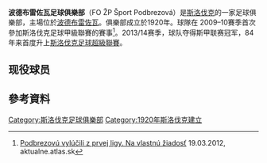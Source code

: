 {{Infobox football club
| clubname   = 普巴索華
| fullname   = FO ŽP Šport Podbrezová
| nickname   = Železiari (炼钢工人)
| founded    = 1920年
| ground     = 科尔卡雷尼
| capacity   = 4,500
| chairman   = 尤里乌什·克里瓦尼
| chrtitle   = 主席
| manager    = 约泽夫·莫雷斯
| mgrtitle   = 主教練
| league     = [[斯洛伐克超級足球聯賽|斯洛伐克超級足球聯賽]]
| season     = 2021–22
| position   = 斯伐乙，第 1 位（升班）
| website    = http://www.zpfutbal.sk
| pattern_la1=|pattern_b1=_blackstripes|pattern_ra1=
| leftarm1=000000|body1=990033|rightarm1=000000|shorts1=990033|socks1=990033
| pattern_la2=|pattern_b2=|pattern_ra2=| pattern_sh2=_adidasblack||pattern_so2=_color_3_stripes_black
| leftarm2=ffffff|body2=ffffff|rightarm2=ffffff|shorts2=|socks2=
}}

'''波德布雷佐瓦足球俱樂部'''（FO ŽP Šport Podbrezová）是[[斯洛伐克|斯洛伐克]]的一家足球俱樂部，主場位於[[波德布雷佐瓦|波德布雷佐瓦]]。俱樂部成立於1920年。球隊在 2009–10賽季首次參加斯洛伐克足球甲級聯賽的賽事<ref>[http://aktualne.atlas.sk/podbrezovu-vylucili-z-prvej-ligy-na-vlastnu-ziadost/sport/futbal/ Podbrezovú vylúčili z prvej ligy. Na vlastnú žiadosť] {{Wayback|url=http://aktualne.atlas.sk/podbrezovu-vylucili-z-prvej-ligy-na-vlastnu-ziadost/sport/futbal/ |date=20150526095950 }} 19.03.2012, aktualne.atlas.sk</ref>。2013/14赛季，球队夺得斯甲联赛冠军，84年来首度升上[[斯洛伐克足球超級聯賽|斯洛伐克足球超級聯賽]]。

== 现役球员 ==
{{Fs start}}
{{Fs player|no=1 |nat=SVK|pos=GK|name=[[Jozef_Hanák|Jozef Hanák]]|other=[[Captain_(association_football)|captain]]}}
{{Fs player|no=2 |nat=SVK|pos=DF|name=[[Milan_Harvilko|Milan Harvilko]]}}
{{Fs player|no=3 |nat=SVK|pos=MF|name=[[Peter_Gál-Andrezly|Peter Gál-Andrezly]]}}
{{Fs player|no=4 |nat=SVK|pos=MF|name=[[Tomáš_Galo|Tomáš Galo]]}}
{{Fs player|no=5 |nat=SVK|pos=DF|name=[[Ivan_Minčič|Ivan Minčič]]|other=[[Captain_(association_football)|vice-captain]]}}
{{Fs player|no=6 |nat=SVK|pos=FW|name=[[Dávid_Škutka|Dávid Škutka]]}}
{{Fs player|no=7 |nat=SVK|pos=DF|name=[[Lukáš_Migaľa|Lukáš Migaľa]]}}
{{Fs player|no=8 |nat=SVK|pos=MF|name=[[Blažej_Vaščák|Blažej Vaščák]]}}
{{Fs player|no=9 |nat=ARG|pos=MF|name=[[Pablo_Podio|Pablo Podio]]}}
{{Fs player|no=10|nat=SER|pos=DF|name=[[Nikola_Andrić_(footballer)|Nikola Andrić]]}}
{{Fs player|no=11|nat=SVK|pos=MF|name=[[Matej_Kochan|Matej Kochan]]}}
{{Fs mid}}
{{Fs player|no=12|nat=SVK|pos=DF|name=[[Ľuboš_Kupčík|Ľuboš Kupčík]]}}
{{Fs player|no=13|nat=SVK|pos=DF|name=[[Vratislav_Greško|Vratislav Greško]]|other=[[Captain_(association_football)|vice-captain]]}}
{{Fs player|no=14|nat=SVK|pos=MF|name=[[Róbert_Richnák|Róbert Richnák]]}}
{{Fs player|no=17|nat=SVK|pos=MF|name=[[Juraj_Pančík|Juraj Pančík]]}}
{{Fs player|no=18|nat=NGA|pos=FW|name=[[Peter_Nworah|Peter Nworah]]}}
{{Fs player|no=19|nat=SVK|pos=MF|name=[[Michal_Pančík_(footballer_born_1982)|Michal Pančík]]}}
{{Fs player|no=20|nat=SVK|pos=DF|name=[[Ján_Nosko|Ján Nosko]]}}
{{Fs player|no=21|nat=CZE|pos=FW|name=[[Martin_Šlapák|Martin Šlapák]]}}
{{Fs player|no=22|nat=SVK|pos=MF|name=[[Juraj_Hovančík|Juraj Hovančík]]}}
{{Fs player|no=27|nat=SVK|pos=GK|name=[[Juraj_Baláž|Juraj Baláž]]}}
{{Fs player|no=30|nat=SVK|pos=GK|name=[[Pavol_Penksa|Pavol Penksa]]}}
{{Fs end}}

== 參考資料 ==
{{Reflist}}

{{斯洛伐克足球超级联赛}}
[[Category:斯洛伐克足球俱樂部|Category:斯洛伐克足球俱樂部]]
[[Category:1920年斯洛伐克建立|Category:1920年斯洛伐克建立]]